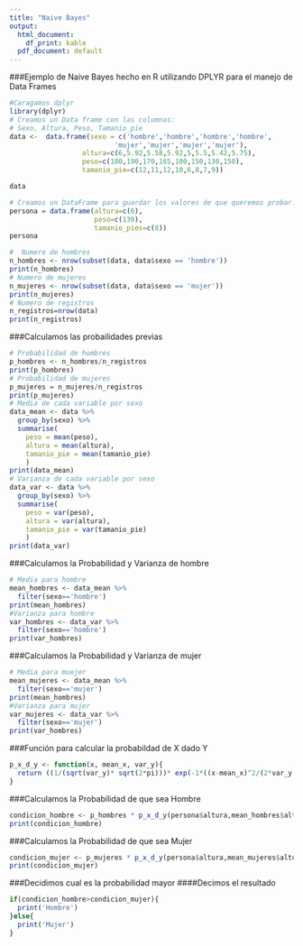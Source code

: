 ```yaml
---
title: "Naive Bayes"
output:
  html_document:
    df_print: kable
  pdf_document: default
---
```

###Ejemplo de Naive Bayes hecho en R utilizando DPLYR para el manejo de Data Frames
```r
#Caragamos dplyr
library(dplyr)
# Creamos un Data frame con las columnas:
# Sexo, Altura, Peso, Tamanio_pie 
data <-  data.frame(sexo = c('hombre','hombre','hombre','hombre',
                          'mujer','mujer','mujer','mujer'),
                  altura=c(6,5.92,5.58,5.92,5,5.5,5.42,5.75),
                  peso=c(180,190,170,165,100,150,130,150),
                  tamanio_pie=c(12,11,12,10,6,8,7,9))
```

```r
data
```

```r
# Creamos un DataFrame para guardar los valores de que queremos probar.
persona = data.frame(altura=c(6),
                     peso=c(130),
                     tamanio_pies=c(8))
persona
```

```r
#  Numero de hombres
n_hombres <- nrow(subset(data, data$sexo == 'hombre'))
print(n_hombres)
# Numero de mujeres
n_mujeres <- nrow(subset(data, data$sexo == 'mujer'))
print(n_mujeres)
# Numero de registros
n_registros=nrow(data)
print(n_registros)
```
###Calculamos las probailidades previas
```r
# Probabilidad de hombres
p_hombres <- n_hombres/n_registros
print(p_hombres)
# Probabilidad de mujeres
p_mujeres = n_mujeres/n_registros
print(p_mujeres)
# Media de cada variable por sexo
data_mean <- data %>% 
  group_by(sexo) %>% 
  summarise(
    peso = mean(peso),
    altura = mean(altura),
    tamanio_pie = mean(tamanio_pie)
    )
print(data_mean)
# Varianza de cada variable por sexo
data_var <- data %>% 
  group_by(sexo) %>% 
  summarise(
    peso = var(peso),
    altura = var(altura),
    tamanio_pie = var(tamanio_pie)
    )
print(data_var)
```
###Calculamos la Probabilidad y Varianza de hombre 
```r
# Media para hombre
mean_hombres <- data_mean %>% 
  filter(sexo=='hombre') 
print(mean_hombres)
#Varianza para hombre
var_hombres <- data_var %>% 
  filter(sexo=='hombre') 
print(var_hombres)
```
###Calculamos la Probabilidad y Varianza de mujer
```r
# Media para muejer
mean_mujeres <- data_mean %>% 
  filter(sexo=='mujer') 
print(mean_hombres)
#Varianza para mujer
var_mujeres <- data_var %>% 
  filter(sexo=='mujer') 
print(var_hombres)
```

###Función para calcular la probabildad de X dado Y
```r
p_x_d_y <- function(x, mean_x, var_y){
  return ((1/(sqrt(var_y)* sqrt(2*pi)))* exp(-1*((x-mean_x)^2/(2*var_y))))
}
```
###Calculamos la Probabilidad de que sea Hombre
```r
condicion_hombre <- p_hombres * p_x_d_y(persona$altura,mean_hombres$altura,var_hombres$altura) * p_x_d_y(persona$peso,mean_hombres$peso,var_hombres$peso) * p_x_d_y(persona$tamanio_pies,mean_hombres$tamanio_pie,var_hombres$tamanio_pie)
print(condicion_hombre)
```
###Calculamos la Probabilidad de que sea Mujer

```r
condicion_mujer <- p_mujeres * p_x_d_y(persona$altura,mean_mujeres$altura,var_mujeres$altura) * p_x_d_y(persona$peso,mean_mujeres$peso,var_mujeres$peso) * p_x_d_y(persona$tamanio_pies,mean_mujeres$tamanio_pie,var_mujeres$tamanio_pie)
print(condicion_mujer)
```

###Decidimos cual es la probabilidad mayor
####Decimos el resultado
```r
if(condicion_hombre>condicion_mujer){
  print('Hombre')
}else{
  print('Mujer')
}
```

